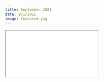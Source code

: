 ```yaml
---
title: September 2021
date: 9/1/2021
image: featured.jpg 
---
```



```{=html}
<iframe class="news ar4x3" src="sep2021.Rhtml" title="September Newsletter"></iframe>
```